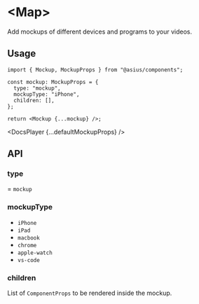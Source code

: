 # &lt;Map&gt;

Add mockups of different devices and programs to your videos.

## Usage

```tsx
import { Mockup, MockupProps } from "@asius/components";

const mockup: MockupProps = {
  type: "mockup",
  mockupType: "iPhone",
  children: [],
};

return <Mockup {...mockup} />;
```


<DocsPlayer {...defaultMockupProps} />

## API

### type

= `mockup`

### mockupType

- `iPhone`
- `iPad`
- `macbook`
- `chrome`
- `apple-watch`
- `vs-code`

### children

List of `ComponentProps` to be rendered inside the mockup.


